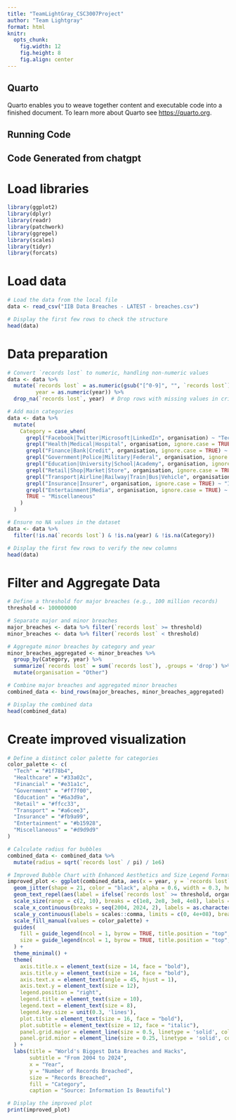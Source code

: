 ```yaml
---
title: "TeamLightGray_CSC3007Project"
author: "Team Lightgray"
format: html
knitr:
  opts_chunk:
    fig.width: 12
    fig.height: 8
    fig.align: center
---
```


## Quarto

Quarto enables you to weave together content and executable code into a finished document. To learn more about Quarto see <https://quarto.org>.

## Running Code

## Code Generated from chatgpt

# Load libraries

```r
library(ggplot2)
library(dplyr)
library(readr)
library(patchwork)
library(ggrepel)
library(scales)
library(tidyr)
library(forcats)
```

# Load data

```r
# Load the data from the local file
data <- read_csv("IIB Data Breaches - LATEST - breaches.csv")

# Display the first few rows to check the structure
head(data)
```

# Data preparation

```r
# Convert `records lost` to numeric, handling non-numeric values
data <- data %>%
  mutate(`records lost` = as.numeric(gsub("[^0-9]", "", `records lost`)),
         year = as.numeric(year)) %>%
  drop_na(`records lost`, year)  # Drop rows with missing values in critical columns

# Add main categories
data <- data %>%
  mutate(
    Category = case_when(
      grepl("Facebook|Twitter|Microsoft|LinkedIn", organisation) ~ "Tech",
      grepl("Health|Medical|Hospital", organisation, ignore.case = TRUE) ~ "Healthcare",
      grepl("Finance|Bank|Credit", organisation, ignore.case = TRUE) ~ "Financial",
      grepl("Government|Police|Military|Federal", organisation, ignore.case = TRUE) ~ "Government",
      grepl("Education|University|School|Academy", organisation, ignore.case = TRUE) ~ "Education",
      grepl("Retail|Shop|Market|Store", organisation, ignore.case = TRUE) ~ "Retail",
      grepl("Transport|Airline|Railway|Train|Bus|Vehicle", organisation, ignore.case = TRUE) ~ "Transport",
      grepl("Insurance|Insurer", organisation, ignore.case = TRUE) ~ "Insurance",
      grepl("Entertainment|Media", organisation, ignore.case = TRUE) ~ "Entertainment",
      TRUE ~ "Miscellaneous"
    )
  )

# Ensure no NA values in the dataset
data <- data %>%
  filter(!is.na(`records lost`) & !is.na(year) & !is.na(Category))

# Display the first few rows to verify the new columns
head(data)


```

# Filter and Aggregate Data

```r
# Define a threshold for major breaches (e.g., 100 million records)
threshold <- 100000000

# Separate major and minor breaches
major_breaches <- data %>% filter(`records lost` >= threshold)
minor_breaches <- data %>% filter(`records lost` < threshold)

# Aggregate minor breaches by category and year
minor_breaches_aggregated <- minor_breaches %>%
  group_by(Category, year) %>%
  summarize(`records lost` = sum(`records lost`), .groups = 'drop') %>%
  mutate(organisation = "Other")

# Combine major breaches and aggregated minor breaches
combined_data <- bind_rows(major_breaches, minor_breaches_aggregated)

# Display the combined data
head(combined_data)

```

# Create improved visualization

```r
# Define a distinct color palette for categories
color_palette <- c(
  "Tech" = "#1f78b4",
  "Healthcare" = "#33a02c",
  "Financial" = "#e31a1c",
  "Government" = "#ff7f00",
  "Education" = "#6a3d9a",
  "Retail" = "#ffcc33",
  "Transport" = "#a6cee3",
  "Insurance" = "#fb9a99",
  "Entertainment" = "#b15928",
  "Miscellaneous" = "#d9d9d9"
)

# Calculate radius for bubbles
combined_data <- combined_data %>%
  mutate(radius = sqrt(`records lost` / pi) / 1e6)

# Improved Bubble Chart with Enhanced Aesthetics and Size Legend Formatting
improved_plot <- ggplot(combined_data, aes(x = year, y = `records lost`, size = `records lost`, fill = Category, label = organisation)) +
  geom_jitter(shape = 21, color = "black", alpha = 0.6, width = 0.3, height = 0.3) +
  geom_text_repel(aes(label = ifelse(`records lost` >= threshold, organisation, "")), size = 3, show.legend = FALSE) +
  scale_size(range = c(2, 10), breaks = c(1e8, 2e8, 3e8, 4e8), labels = c("100M", "200M", "300M", "400M")) +
  scale_x_continuous(breaks = seq(2004, 2024, 2), labels = as.character(seq(2004, 2024, 2)), limits = c(2004, 2024)) +
  scale_y_continuous(labels = scales::comma, limits = c(0, 4e+08), breaks = seq(0, 4e+08, 1e+08)) +
  scale_fill_manual(values = color_palette) +
  guides(
    fill = guide_legend(ncol = 1, byrow = TRUE, title.position = "top", keyheight = unit(0.5, 'lines')),
    size = guide_legend(ncol = 1, byrow = TRUE, title.position = "top", keyheight = unit(0.5, 'lines'))
  ) +
  theme_minimal() +
  theme(
    axis.title.x = element_text(size = 14, face = "bold"),
    axis.title.y = element_text(size = 14, face = "bold"),
    axis.text.x = element_text(angle = 45, hjust = 1),
    axis.text.y = element_text(size = 12),
    legend.position = "right",
    legend.title = element_text(size = 10),
    legend.text = element_text(size = 8),
    legend.key.size = unit(0.3, 'lines'),
    plot.title = element_text(size = 16, face = "bold"),
    plot.subtitle = element_text(size = 12, face = "italic"),
    panel.grid.major = element_line(size = 0.5, linetype = 'solid', colour = "grey80"),
    panel.grid.minor = element_line(size = 0.25, linetype = 'solid', colour = "grey90")
  ) +
  labs(title = "World's Biggest Data Breaches and Hacks",
       subtitle = "From 2004 to 2024",
       x = "Year",
       y = "Number of Records Breached",
       size = "Records Breached",
       fill = "Category",
       caption = "Source: Information Is Beautiful")

# Display the improved plot
print(improved_plot)

```
